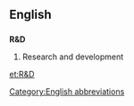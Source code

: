 ==English==
=== {{initialism}} ===
'''R&D'''

#Research and development

[[Category:English abbreviations]]

[[et:R&D]]